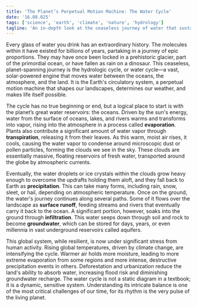 ```yaml
---
title: 'The Planet’s Perpetual Motion Machine: The Water Cycle'
date: '16.08.025'
tags: ['science', 'earth', 'climate', 'nature', 'hydrology']
tagline: 'An in-depth look at the ceaseless journey of water that sustains all life.'
---
```


Every glass of water you drink has an extraordinary history. The molecules within it have existed for billions of years, partaking in a journey of epic proportions. They may have once been locked in a prehistoric glacier, part of the primordial ocean, or have fallen as rain on a dinosaur. This ceaseless, planet-spanning journey is the hydrologic cycle, or water cycle—a vast, solar-powered engine that moves water between the oceans, the atmosphere, and the land. It is the Earth's circulatory system, a perpetual motion machine that shapes our landscapes, determines our weather, and makes life itself possible.

The cycle has no true beginning or end, but a logical place to start is with the planet’s great water reservoirs: the oceans. Driven by the sun's energy, water from the surface of oceans, lakes, and rivers warms and transforms into vapor, rising into the atmosphere in a process called **evaporation**. Plants also contribute a significant amount of water vapor through **transpiration**, releasing it from their leaves. As this warm, moist air rises, it cools, causing the water vapor to condense around microscopic dust or pollen particles, forming the clouds we see in the sky. These clouds are essentially massive, floating reservoirs of fresh water, transported around the globe by atmospheric currents.

Eventually, the water droplets or ice crystals within the clouds grow heavy enough to overcome the updrafts holding them aloft, and they fall back to Earth as **precipitation**. This can take many forms, including rain, snow, sleet, or hail, depending on atmospheric temperature. Once on the ground, the water's journey continues along several paths. Some of it flows over the landscape as **surface runoff**, feeding streams and rivers that eventually carry it back to the ocean. A significant portion, however, soaks into the ground through **infiltration**. This water seeps down through soil and rock to become **groundwater**, which can be stored for days, years, or even millennia in vast underground reservoirs called aquifers.

This global system, while resilient, is now under significant stress from human activity. Rising global temperatures, driven by climate change, are intensifying the cycle. Warmer air holds more moisture, leading to more extreme evaporation from some regions and more intense, destructive precipitation events in others. Deforestation and urbanization reduce the land's ability to absorb water, increasing flood risk and diminishing groundwater recharge. The water cycle is not a static diagram in a textbook; it is a dynamic, sensitive system. Understanding its intricate balance is one of the most critical challenges of our time, for its rhythm is the very pulse of the living planet.